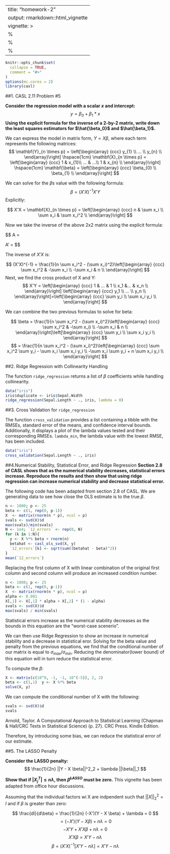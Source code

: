
---
title: "homework-2"
output: rmarkdown::html_vignette
vignette: >
  %\VignetteIndexEntry{homework-2}
  %\VignetteEngine{knitr::rmarkdown}
  %\VignetteEncoding{UTF-8}
---

```r
knitr::opts_chunk$set(
  collapse = TRUE,
  comment = "#>"
)
options(mc.cores = 2)
library(casl)

```



##1. CASL 2.11 Problem #5

**Consider the regression model with a scalar *x* and intercept:**
$$
y = \beta_0 + \beta_1 * x
$$
**Using the explicit formula for the inverse of a 2-by-2 matrix, write down the least squares estimators for $\hat{\beta_0}$ and $\hat{\beta_1}$.**

We can express the model in matrix form, $Y = X\beta$, where each term represents the following matrices:
$$
\mathbf{Y}_{n \times p} = \left[\begin{array}
{ccc}
y_{1} \\
...  \\
y_{n}  \\
\end{array}\right] \hspace{1cm}
\mathbf{X}_{n \times p} = \left[\begin{array}
{ccc}
1 & x_{1}\\
...  & ...\\
1 & x_{n}  \\
\end{array}\right] \hspace{1cm}
\mathbf{\beta} = \left[\begin{array}
{ccc}
\beta_{0} \\
\beta_{1}  \\
\end{array}\right]
$$


We can solve for the $\beta$s value with the following formula:
$$
\beta = (X'X)^{-1}X'Y
$$
Explicitly:

$$
X'X = \mathbf{X}_{n \times p} = \left[\begin{array}
{ccc}
n & \sum x_i \\
\sum x_i & \sum x_i^2  \\
\end{array}\right]
$$

Now we take the inverse of the above 2x2 matrix using the explicit formula:

$$
A = \left[\begin{array}
{ccc}
a & b \\
c & d  \\
\end{array}\right] \hspace{1cm} 

A' = \frac{1}{ad-bc}\left[\begin{array}
{ccc}
d & -b \\
-c & a  \\
\end{array}\right] 
$$

The inverse of $X'X$ is:

$$
(X'X)^{-1} = \frac{1}{n \sum x_i^2 - (\sum x_i)^2}\left[\begin{array}
{ccc}
\sum x_i^2 & -\sum x_i \\
-\sum x_i & n  \\
\end{array}\right]
$$
Next, we find the cross product of X and Y:
$$
X'Y = \left[\begin{array}
{ccc}
1 & ... & 1 \\
x_1 &... & x_n  \\
\end{array}\right] \left[\begin{array}
{ccc}
y_1 \\
... \\
y_n \\
\end{array}\right]=\left[\begin{array}
{ccc}
\sum y_i \\
\sum x_i y_i  \\
\end{array}\right]
$$

We can combine the two previous formulas to solve for beta:

$$
\beta = \frac{1}{n \sum x_i^2 - (\sum x_i)^2}\left[\begin{array}
{ccc}
\sum x_i^2 & -\sum x_i) \\
-\sum x_i & n  \\
\end{array}\right]\left[\begin{array}
{ccc}
\sum y_i \\
\sum x_i y_i  \\
\end{array}\right]
$$
$$
= \frac{1}{n \sum x_i^2 - (\sum x_i)^2}\left[\begin{array}
{ccc}
\sum x_i^2 \sum y_i - \sum x_i \sum x_i y_i \\
-\sum x_i \sum y_i + n \sum x_i y_i  \\
\end{array}\right]
$$

##2. Ridge Regression with Collinearity Handling 

The function `ridge_regression` returns a list of $\beta$ coefficients while handling collinearity. 

```r
data("iris")
iris$duplicate <- iris$Sepal.Width
ridge_regression(Sepal.Length ~ ., iris, lambda = 0)
```

##3. Cross Validation for `ridge_regression`

The function `cross_validation` provides a list containing a tibble with the RMSEs, standard error of the means, and confidence interval bounds. Additionally, it displays a plot of the lambda values tested and their corresponding RMSEs. `lambda_min`, the lambda value with the lowest RMSE, has been included. 

```r
data("iris")
cross_validation(Sepal.Length ~ ., iris)
```


##4.Numerical Stability, Statistical Error, and Ridge Regression
**Section 2.8 of CASL shows that as the numerical stability decreases, statistical errors increase. Reproduce the results and then show that using ridge regression can increase numerical stability and decrease statistical error.**

The following code has been adapted from section 2.8 of CASL. 
We are generating data to see how close the OLS estimate is to the true $\beta$.

```r
n <- 1000; p <- 25
beta <- c(1, rep(0, p-1))
X  <- matrix(rnorm(n * p), ncol = p)
svals <- svd(X)$d
max(svals)/min(svals)
N <- 1e4; `12_errors` <- rep(0, N)
for (k in 1:N){
  y <- X %*% beta + rnorm(n)
  betahat <- casl_ols_svd(X, y)
  `12_errors`[k] <- sqrt(sum((betahat - beta)^2))
}
mean(`12_errors`)
```

Replacing the first column of X with linear combination of the original first column and second column will produce an increased condition number.

```r
n <- 1000; p <- 25
beta <- c(1, rep(0, p-1))
X  <- matrix(rnorm(n * p), ncol = p)
alpha <- 0.001
X[,1] <- X[,1] * alpha + X[,2] * (1 - alpha)
svals <- svd(X)$d
max(svals) / min(svals)
```

Statistical errors increase as the numerical stability decreases as the bounds in this equation are the "worst-case scenerio".

We can then use Ridge Regression to show an increase in numerical stability and a decrease in statistical eror. Solving for the beta value and penalty from the previous equations, we find that the conditional number of our matrix is equal to $\sigma_{max} / \sigma_{min}$. Reducing the denominator(lower bound) of this equation will in turn reduce the statistical error. 

To compute the $\beta$: 
```r
X <- matrix(c(10^9, -1, -1, 10^(-5)), 2, 2)  
beta <- c(1,1)  y <- X %*% beta  
solve(X, y) 
```

We can compute the conditional number of X with the following: 
```r
svals <- svd(X)$d
svals
```

Arnold, Taylor. A Computational Approach to Statistical Learning (Chapman & Hall/CRC Texts in Statistical Science) (p. 27). CRC Press. Kindle Edition. 

Therefore, by introducing some bias, we can reduce the statistical error of our estimate.

##5. The LASSO Penalty

**Consider the LASSO penalty:**
$$
\frac{1}{2n} ||Y - X \beta||^2_2 + \lambda ||\beta||_1
$$

**Show that if $|X_j^T| \le n \lambda$, then $\hat{\beta}^{LASSO}$ must be zero.**
This vignette has been adapted from office hour discussions.

Assuming that the individual factors wi X are indpendent such that $||X||_2^2 = I$ and if $\beta$ is greater than zero:

$$ 
\frac{dl}{d\beta} = \frac{1}{2n} (-X')(Y - X \beta) + \lambda = 0
$$
$$
= (-X')(Y - X \beta) + n\lambda = 0
$$
$$
-X'Y + X'X \beta + n\lambda = 0
$$
$$
X'X \beta = X'Y - n\lambda
$$
$$
\beta = (X'X)^{-1}[X'Y - n\lambda] = X'Y - n\lambda
$$

